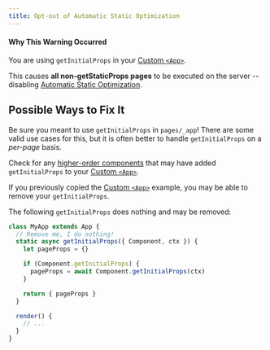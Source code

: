 ```yaml
---
title: Opt-out of Automatic Static Optimization
---
```


#### Why This Warning Occurred

You are using `getInitialProps` in your [Custom `<App>`](/docs/pages/building-your-application/routing/custom-app).

This causes **all non-getStaticProps pages** to be executed on the server -- disabling [Automatic Static Optimization](/docs/pages/building-your-application/rendering/automatic-static-optimization).

## Possible Ways to Fix It

Be sure you meant to use `getInitialProps` in `pages/_app`!
There are some valid use cases for this, but it is often better to handle `getInitialProps` on a _per-page_ basis.

Check for any [higher-order components](https://reactjs.org/docs/higher-order-components.html) that may have added `getInitialProps` to your [Custom `<App>`](/docs/pages/building-your-application/routing/custom-app).

If you previously copied the [Custom `<App>`](/docs/pages/building-your-application/routing/custom-app) example, you may be able to remove your `getInitialProps`.

The following `getInitialProps` does nothing and may be removed:

```js filename="pages/_app.js"
class MyApp extends App {
  // Remove me, I do nothing!
  static async getInitialProps({ Component, ctx }) {
    let pageProps = {}

    if (Component.getInitialProps) {
      pageProps = await Component.getInitialProps(ctx)
    }

    return { pageProps }
  }

  render() {
    // ...
  }
}
```
